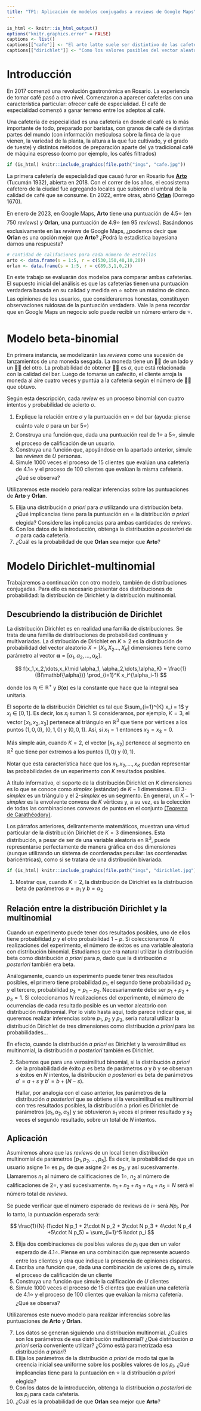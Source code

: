 ```yaml
---
title: "TP1: Aplicación de modelos conjugados a reviews de Google Maps"
---
```


```r
is_html <- knitr::is_html_output()
options("knitr.graphics.error" = FALSE)
captions <- list()
captions[["cafe"]] <- "El arte latte suele ser distintivo de las cafeterías de especialidad"
captions[["dirichlet"]] <- "Como los valores posibles del vector aleatorio tridimensional yacen en un plano, la distribución de probabilidad puede representarse gráficamente con facilidad "
```

# Introducción

En 2017 comenzó una revolución gastronómica en Rosario. La experiencia de tomar café pasó a otro nivel. Comenzaron a aparecer cafeterías con una característica particular: ofrecer café de especialidad. El café de especialidad comenzó a ganar terreno entre los adeptos al café.

Una cafetería de especialidad es una cafetería en donde el café es lo más importante de todo, preparado por baristas, con granos de café de distintas partes del mundo (con información meticulosa sobre la finca de la que vienen, la variedad de la planta, la altura a la que fue cultivado, y el grado de tueste) y distintos métodos de preparación aparte del ya tradicional café de máquina espresso (como por ejemplo, los cafés filtrados)

```r
if (is_html) knitr::include_graphics(file.path("imgs", "cafe.jpg"))
```

La primera cafetería de especialidad que causó furor en Rosario fue [**Arto**](https://www.instagram.com/artocafe/?hl=es) (Tucumán 1932), abierta en 2018. Con el correr de los años, el ecosistema cafetero de la ciudad fue agregando locales que subieron el umbral de la calidad de café que se consume. En 2022, entre otras, abrió [**Orlan**](https://www.instagram.com/cafeorlan/?hl=es) (Dorrego 1670).

En enero de 2023, en Google Maps, **Arto** tiene una puntuación de 4.5⭐ (en 750 *reviews*) y **Orlan**, una puntuación de 4.9⭐ (en 95 *reviews*). Basándonos exclusivamente en las *reviews* de Google Maps, ¿podemos decir que **Orlan** es una opción mejor que **Arto**? ¿Podrá la estadística bayesiana darnos una respuesta?

```r
# cantidad de califaciones para cada número de estrellas
arto <- data.frame(s = 1:5, r = c(530,150,40,10,20))
orlan <- data.frame(s = 1:5, r = c(89,3,1,0,2))
```

En este trabajo se evaluarán dos modelos para comparar ambas cafeterías. El supuesto inicial del análisis es que las cafeterías tienen una puntuación verdadera basada en su calidad y medida en ⭐ sobre un máximo de cinco. Las opiniones de los usuarios, que consideraremos honestas, constituyen observaciones ruidosas de la puntuación verdadera. Vale la pena recordar que en Google Maps un negocio solo puede recibir un número entero de ⭐.

# Modelo beta-binomial

En primera instancia, se modelizarán las *reviews* como una sucesión de lanzamientos de una moneda sesgada. La moneda tiene un 👍🏼 de un lado y un 👎🏼 del otro. La probabilidad de obtener 👍🏼 es $\sigma$, que está relacionada con la calidad del bar. Luego de tomarse un cafecito, el cliente arroja la moneda al aire cuatro veces y puntúa a la cafetería según el número de 👍🏼 que obtuvo.

Según esta descripción, cada *review* es un proceso binomial con cuatro intentos y probabilidad de acierto $\sigma$.

1.  Explique la relación entre $\sigma$ y la puntuación en ⭐ del bar (ayuda: piense cuánto vale $\sigma$ para un bar 5⭐)
2.  Construya una función que, dada una puntuación real de 1⭐ a 5⭐, simule el proceso de calificación de un usuario.
3.  Construya una función que, apoyándose en la apartado anterior, simule las *reviews* de $U$ personas.
4.  Simule 1000 veces el proceso de 15 clientes que evalúan una cafetería de 4.1⭐ y el proceso de 100 clientes que evalúan la misma cafetería. ¿Qué se observa?

Utilizaremos este modelo para realizar inferencias sobre las puntuaciones de **Arto** y **Orlan**.

5.  Elija una distribución *a priori* para $\sigma$ utilizando una distribución beta. ¿Qué implicancias tiene para la puntuación en ⭐ la distribución *a priori* elegida? Considere las implicancias para ambas cantidades de *reviews*.
6.  Con los datos de la introducción, obtenga la distribución *a posteriori* de $\sigma$ para cada cafetería.
7.  ¿Cuál es la probabilidad de que **Orlan** sea mejor que **Arto**?

<!--# https://towardsdatascience.com/adding-error-bars-to-5-star-reviews-a-bayesian-approach-d6fef78b3382 -->

# Modelo Dirichlet-multinomial

Trabajaremos a continuación con otro modelo, también de distribuciones conjugadas. Para ello es necesario presentar dos distribuciones de probabilidad: la distribución de Dirichlet y la distribución multinomial.

## Descubriendo la distribución de Dirichlet

La distribución Dirichlet es en realidad una familia de distribuciones. Se trata de una familia de distribuciones de probabilidad continuas y multivariadas. La distribución de Dirichlet en $K \geq 2$ es la distribución de probabilidad del vector aleatorio $X=[X_1, X_2 \dots, X_K]$ dimensiones tiene como parámetro al vector $\mathbf{\alpha} = [\alpha_1, \alpha_2, \dots,\alpha_K]$.

$$
f(x_1,x_2,\dots,x_k\mid \alpha_1, \alpha_2,\dots,\alpha_K) = \frac{1}{B(\mathbf{\alpha})} \prod_{i=1}^K x_i^{\alpha_i-1}
$$

donde los $\alpha_i \in \mathbb{R}^+$ y $B(\mathbf{\alpha})$ es la constante que hace que la integral sea unitaria.

El soporte de la distribución Dirichlet es tal que $\sum_{i=1}^{K} x_i = 1$ y $x_i \in [0,1]$. Es decir, los $x_i$ suman 1. Si consideramos, por ejemplo, $K=3$, el vector $[x_1, x_2, x_3]$ pertenece al triángulo en $\mathbb{R}^3$ que tiene por vértices a los puntos $(1,0,0)$, $(0,1,0)$ y $(0,0,1)$. Así, si $x_1=1$ entonces $x_2=x_3=0$.

Más simple aún, cuando $K=2$, el vector $[x_1,x_2]$ pertenece al segmento en $\mathbb{R}^2$ que tiene por extremos a los puntos $(1,0)$ y $(0,1)$.

Notar que esta característica hace que los $x_1,x_2,\dots,x_K$ puedan representar las probabilidades de un experimento con $K$ resultados posibles.

A título informativo, el soporte de la distribución Dirichlet en $K$ dimensiones es lo que se conoce como _simplex_ (estándar) de $K-1$ dimensiones. El $3$-_simplex_ es un triángulo y el $2$-_simplex_ es un segmento. En general, un $K-1$-_simplex_ es la envolvente convexa de $K$ vértices y, a su vez, es la colección de todas las combinaciones convexas de puntos en el conjunto [(Teorema de Carathéodory)](https://es.wikipedia.org/wiki/Teorema_de_Carath%C3%A9odory).

Los párrafos anteriores, delirantemente matemáticos, muestran una virtud particular de la distribución Dirichlet de $K=3$ dimensiones. Esta distribución, a pesar de ser de una variable aleatoria en $\mathbb{R}^3$, puede representarse perfectamente de manera gráfica en dos dimensiones (aunque utilizando un sistema de coordenadas peculiar: las coordenadas baricéntricas), como si se tratara de una distribución bivariada.

```r
if (is_html) knitr::include_graphics(file.path("imgs", "dirichlet.jpg"))
```

<!-- (hacer plots con el paquete \`ggtern\`\`) -->

1.  Mostrar que, cuando $K=2$, la distribución de Dirichlet es la distribución beta de parámetros $a=\alpha_1$ y $b=\alpha_2$

## Relación entre la distribución Dirichlet y la multinomial

Cuando un experimento puede tener dos resultados posibles, uno de ellos tiene probabilidad $p$ y el otro probabilidad $1-p$. Si coleccionamos $N$ realizaciones del experimento, el número de éxitos es una variable aleatoria con distribución binomial. Estudiamos que era natural utilizar la distribución beta como distribución *a priori* para $p$, dado que la distribución *a posteriori* también era beta.

Análogamente, cuando un experimento puede tener tres resultados posibles, el primero tiene probabilidad $p_1$, el segundo tiene probabilidad $p_2$ y el tercero, probabilidad $p_3 = p_1 - p_2$. Necesariamente debe ser $p_1+p_2+p_3=1$. Si coleccionamos $N$ realizaciones del experimento, el número de ocurrencias de cada resultado posible es un vector aleatorio con distribución multinomial. Por lo visto hasta aquí, todo parece indicar que, si queremos realizar inferencias sobre $p_1$, $p_2$ y $p_3$, sería natural utilizar la distribución Dirichlet de tres dimensiones como distribución *a priori* para las probabilidades...

En efecto, cuando la distribución *a priori* es Dirichlet y la verosimilitud es multinomial, la distribución *a posteriori* también es Dirichlet.

2.  Sabemos que para una verosimilitud binomial, si la distribución *a priori* de la probabilidad de éxito $p$ es beta de parámetros $a$ y $b$ y se observan $s$ éxitos en $N$ intentos, la distribución *a posteriori* es beta de parámetros $a' = a+s$ y $b'=b+(N-s)$.

    Hallar, por analogía con el caso anterior, los parámetros de la distribución *a posteriori* que se obtiene si la verosimilitud es multinomial con tres resultados posibles, la distribución a priori es Dirichlet de parámetros $[\alpha_1,\alpha_2,\alpha_3]$ y se obtuvieron $s_1$ veces el primer resultado y $s_2$ veces el segundo resultado, sobre un total de $N$ intentos.

## Aplicación

Asumiremos ahora que las *reviews* de un local tienen distribución multinomial de parámetros $[p_1,p_2,\dots,p_5]$. Es decir, la probabilidad de que un usuario asigne 1⭐ es $p_1$, de que asigne 2⭐ es $p_2$, y así sucesivamente. Llamaremos $n_1$ al número de calificaciones de 1⭐, $n_2$ al número de calificaciones de 2⭐, y así sucesivamente. $n_1+n_2+n_3+n_4+n_5 = N$ será el número total de *reviews*.

Se puede verificar que el número esperado de reviews de $i$⭐ será $N p_i$. Por lo tanto, la puntuación esperada será:

$$
\frac{1}{N} (1\cdot N p_1 + 2\cdot N p_2 + 3\cdot N p_3 + 4\cdot N p_4 +5\cdot N p_5) = \sum_{i=1}^5 i\cdot p_i
$$

3.  Elija dos combinaciones de posibles valores de $p_i$ que den un valor esperado de 4.1⭐. Piense en una combinación que represente acuerdo entre los clientes y otra que indique la presencia de opiniones dispares.
4.  Escriba una función que, dada una combinación de valores de $p_i$, simule el proceso de calificación de un cliente
5.  Construya una función que simule la calificación de $U$ clientes
6.  Simule 1000 veces el proceso de 15 clientes que evalúan una cafetería de 4.1⭐ y el proceso de 100 clientes que evalúan la misma cafetería. ¿Qué se observa?

Utilizaremos este nuevo modelo para realizar inferencias sobre las puntuaciones de **Arto** y **Orlan**.

7.  Los datos se generan siguiendo una distribución multinomial. ¿Cuáles son los parámetros de esa distribución multinomial? ¿Qué distribución *a priori* sería conveniente utilizar? ¿Cómo está parametrizada esa distribución *a priori*?
8.  Elija los parámetros de la distribución *a priori* de modo tal que la creencia inicial sea uniforme sobre los posibles valores de los $p_i$. ¿Qué implicancias tiene para la puntuación en ⭐ la distribución *a priori* elegida?
9.  Con los datos de la introducción, obtenga la distribución *a posteriori* de los $p_i$ para cada cafetería.
10. ¿Cuál es la probabilidad de que **Orlan** sea mejor que **Arto**?

<!--# Principalmente de: https://fulmicoton.com/posts/bayesian_rating/ -->

<!--# Un análisis adicional en: https://www.evanmiller.org/ranking-items-with-star-ratings.html -->
